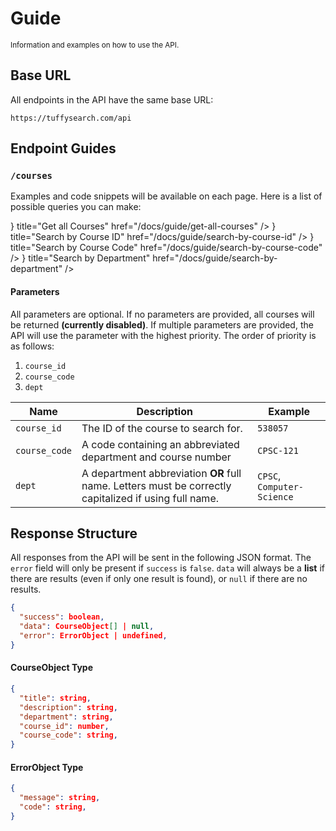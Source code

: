 
# Guide

<small>Information and examples on how to use the API.</small>

## Base URL

All endpoints in the API have the same base URL:

```
https://tuffysearch.com/api
```

## Endpoint Guides

### `/courses`

Examples and code snippets will be available on each page. Here is a list of possible queries you can make:

<Cards>
  <Card
    icon={<GlobeAltIcon />}
    title="Get all Courses"
    href="/docs/guide/get-all-courses"
  />
  <Card
    icon={<GlobeAltIcon />}
    title="Search by Course ID"
    href="/docs/guide/search-by-course-id"
  />
  <Card
    icon={<GlobeAltIcon />}
    title="Search by Course Code"
    href="/docs/guide/search-by-course-code"
  />
  <Card
    icon={<GlobeAltIcon />}
    title="Search by Department"
    href="/docs/guide/search-by-department"
  />
</Cards>

#### Parameters

All parameters are optional. If no parameters are provided, all courses will be returned **(currently disabled)**.
If multiple parameters are provided, the API will use the parameter with the highest priority. The order of priority is as follows:

1. `course_id`
2. `course_code`
3. `dept`

| Name          | Description                                                                                           | Example                    |
| ------------- | ----------------------------------------------------------------------------------------------------- | -------------------------- |
| `course_id`   | The ID of the course to search for.                                                                   | `538057`                   |
| `course_code` | A code containing an abbreviated department and course number                                         | `CPSC-121`                 |
| `dept`        | A department abbreviation **OR** full name. Letters must be correctly capitalized if using full name. | `CPSC`, `Computer-Science` |

## Response Structure

All responses from the API will be sent in the following JSON format. The `error` field will only be present if `success` is `false`.
`data` will always be a **list** if there are results (even if only one result is found), or `null` if there are no results.

```json
{
  "success": boolean,
  "data": CourseObject[] | null,
  "error": ErrorObject | undefined,
}
```

#### CourseObject Type

```json
{
  "title": string,
  "description": string,
  "department": string,
  "course_id": number,
  "course_code": string,
}
```

#### ErrorObject Type

```json
{
  "message": string,
  "code": string,
}
```
